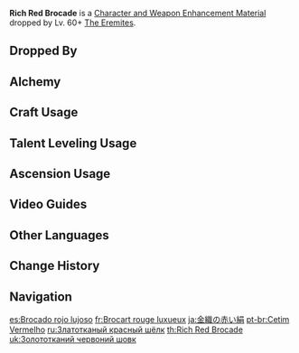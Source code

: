 {{Item Infobox
|id           = 112067
|image        = Item Rich Red Brocade.png
|type         = Character and Weapon Enhancement Materials
|group        = Red Cloth
|group2       = General Enemy Drops
|invCategory  = Character Development Items
|quality      = 3
|description  = A piece of red brocade woven with golden thread.<br />Those born in the gilded desert under the sun occasionally sing a song, of which the meaning has been forgotten. They would praise the scorching sun that illuminates the earth as equally as ever and bewail the afterglow at the end of the dusk. Some unfamiliar words recur at the end of the song, which are said to be the names of ancient gods. Legend has it that when the King of the Desert was still alive, his people chose to cover their eyes as they dared not look upon him, whose brilliance was beyond that of the sun.
|source1      = Dropped by Lv. 60+ [[The Eremites]]
|source2      = [[Alchemy]]
}}
'''Rich Red Brocade''' is a [[Character and Weapon Enhancement Material]] dropped by Lv. 60+ [[The Eremites]].

==Dropped By==
{{Dropped By|level=60}}

==Alchemy==
{{Recipe
|type = Crafting
|Trimmed Red Silk = 3
|Mora = 50
|sort = Trimmed Red Silk;Mora
}}

==Craft Usage==
{{Craft Usage}}

==Talent Leveling Usage==
{{Talent Leveling Usage}}

==Ascension Usage==
{{Ascension Usage}}

==Video Guides==
{{EVT
|video1   = https://youtu.be/dAjMn8bkI0Y
|caption1 = Eremites (71 Total): Quick Farming Location & Easy Route

|video2   = https://youtu.be/Ygg7Gek4fmI
|caption2 = Eremites Fast Farming route in the Desert
}}

==Other Languages==
{{Other Languages
|en      = Rich Red Brocade
|zhs     = 织金红绸
|zhs_rm  = Zhījīn Hóngchóu
|zht     = 織金紅綢
|zht_rm  = Zhījīn Hóngchóu
|zh_tl   = 
|ja      = 金織の赤い絹
|ja_rm   = Kin'ori no Akai Kinu
|ja_tl   = Gold-Woven Red Silk
|ko      = 금자수 붉은 비단
|ko_rm   = Geumjasu Bulgeun Bidan
|ko_tl   = Gold Embroidered Red Silk
|es      = Brocado rojo lujoso
|es_tl   = Luxurious Red Brocade
|fr      = Brocart rouge luxueux
|fr_tl   = Luxurious Red Brocade
|ru      = Златотканый красный шёлк
|ru_tl   = Gold-Woven Red Silk
|th      = Rich Red Brocade
|vi      = Băng Đỏ Ánh Vàng
|vi_tl   = 
|de      = Goldverwobene rote Seide
|de_tl   = Gold Complected Red Silk
|id      = Rich Red Brocade
|pt      = Cetim Vermelho
|pt_tl   = 
|tr      = Koyu Kırmızı Sırmalı Kumaş
|tr_tl   = 
|it      = Broccato rosso sontuoso
|it_tl   = 
}}

==Change History==
{{Change History|3.0}}

==Navigation==
{{Development Item Navbox|Character and Weapon Enhancement Materials}}

[[es:Brocado rojo lujoso]]
[[fr:Brocart rouge luxueux]]
[[ja:金織の赤い絹]]
[[pt-br:Cetim Vermelho]]
[[ru:Златотканый красный шёлк]]
[[th:Rich Red Brocade]]
[[uk:Золототканий червоний шовк]]